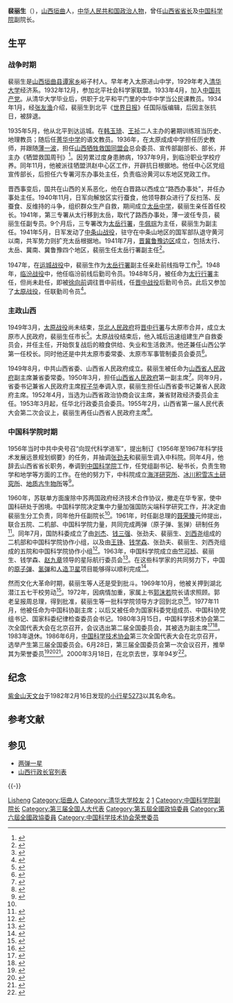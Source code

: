{{Infobox_officeholder
|name = 裴丽生
|image name =Pei Lisheng.jpg
|width = 180px
|now = 山西省人民政府主席
|period = 1950年9月－1956年4月
|Sex = 男
|different name =
|party = {{中国共产党|22px}}
|Native place = [[山西|山西]][[垣曲县|垣曲县]][[谭家乡|谭家乡]]
|date of birth = 1906年10月31日
|place of birth = [[山西|山西]][[垣曲县|垣曲县]][[谭家乡|谭家乡]]
|date of death = {{death date and age|2000|3|18|1906|10|31}}
|place of death = 北京
|spouse = 
|relatives = 
|educate = 
*[[清华大学|清华大学]]经济系
|past = 
|work =
}}

'''裴丽生'''（{{bd|1906年|10月31日|2000年|3月18日|catIdx=}}），[[山西|山西]][[垣曲县|垣曲]]人，[[中华人民共和国|中华人民共和国]][[政治人物|政治人物]]，曾任[[山西省省长|山西省省长]]及[[中国科学院|中国科学院]]副院长。

== 生平 ==
=== 战争时期 ===
裴丽生是[[山西|山西]][[垣曲县|垣曲县]][[谭家乡|谭家乡]]峪子村人。早年考入太原进山中学，1929年考入[[清华大学|清华大学]]经济系。1932年12月，参加北平社会科学家联盟。1933年4月，加入[[中国共产党|中国共产党]]。从清华大学毕业后，供职于北平和平门里的中华中学当公民课教员。1934年1月，经[[張友漁_(法學家)|张友渔]]介绍，裴丽生到北平《[[世界日报|世界日报]]》任国际版编辑，后因主张抗日，被辞退。

1935年5月，他从北平到达运城。在[[韩玉琦|韩玉琦]]、[[王祯|王祯]]二人主办的暑期训练班当历史、地理教员；随后任[[菁华中学|菁华中学]]的语文教员。1936年，在太原成成中学担任历史教师，并跟随[[薄一波|薄一波]]，担任[[山西牺牲救国同盟会|山西牺牲救国同盟会]]总会委员、宣传部副部长、部长，并主办《牺盟救国周刊》<ref>{{cite news|author=张弘毅|title=我所知道的山西牺盟会和决死队|url=http://www.tydao.com/2007/71225/71220ximenhui.htm|accessdate=2015-03-01|newspaper=《文史月刊》2005年第07期|archive-date=2015-01-14|archive-url=https://web.archive.org/web/20150114091110/http://www.tydao.com/2007/71225/71220ximenhui.htm|dead-url=no}}</ref>。因劳累过度身患肺病，1937年9月，到临汾职业学校疗养。同年11月，他被派往牺盟洪赵中心区工作，开辟抗日根据地。他任中心区党组宣传部长，后担任六专署河东办事处主任，负责临汾黄河以东地区党政工作。
 
晋西事变后，国共在山西的关系恶化，他在白晋路以西成立“路西办事处”，并任办事处主任。1940年11月，日军向解放区实行蚕食，他领导群众进行了反扫荡、反蚕食、反维持的斗争，组织群众生产自救，期间成立[[太岳中学|太岳中学]]，裴丽生亲任首任校长。1941年，第三专署从太行移到太岳，取代了路西办事处，薄一波任专员，裴丽生任副专员。9个月后，三专署改为[[太岳行署|太岳行署]]，[[牛佩琮|牛佩琮]]为主任，裴丽生为副主任。1941年5月，日军发动了[[中条山战役|中条山战役]]，驻守在中条山地区的国军部队退守黄河以南，共军势力则扩充太岳根据地。1941年7月，[[晋冀鲁豫边区|晋冀鲁豫边区]]成立，包括太行、太岳、冀南、冀鲁豫四个地区，裴丽生任太岳行署副主任<ref>{{cite news|title=太岳行政公署旧址|url=http://www.jconline.cn/Contents/Channel_14830/2013/0924/996743/content_996743.htm|accessdate=2015-03-01|newspaper=晋城在线|date=2013年9月24日|archive-url=https://web.archive.org/web/20150317170051/http://www.jconline.cn/Contents/Channel_14830/2013/0924/996743/content_996743.htm|archive-date=2015年3月17日|dead-url=yes}}</ref>。

1947年，在[[运城战役|运城战役]]中，裴丽生作为[[太岳行署|太岳行署]]副主任亲赴前线指导工作<ref name="薛青兰山西省地方志编纂委员会1984">{{cite book|author1=薛青兰|author2=山西省地方志编纂委员会|title=近现代山西政权机构概況|url=http://books.google.com/books?id=_RNaAAAAIAAJ|year=1984|publisher=山西省地方志编纂委员会办公室|page=301}}</ref>。1948年，[[临汾战役|临汾战役]]中，他任临汾前线后勤司令员。1948年5月，被任命为[[太行行署|太行行署]]主任，但尚未赴任，即被[[徐向前|徐向前]]调往晋中前线，任[[晋中战役|晋中战役]]后勤司令员。此后又参加了[[太原战役|太原战役]]，任联勤司令员<ref name="毛洪亮2006">{{cite book|author=毛洪亮|title=晋绥军简史|url=http://books.google.com/books?id=VPG5AAAAIAAJ|year=2006|publisher=安徽人民出版社|isbn=978-7-212-02859-6|page=298}}</ref>。

=== 主政山西 ===
{{See also|太原战役}}
1949年3月，[[太原战役|太原战役]]尚未结束，[[华北人民政府|华北人民政府]]将[[晋中行署|晋中行署]]与太原市合并，成立太原市人民政府，裴丽生任市长<ref>{{cite news|title=走马太原——人民兵工迁驻城市纪行|url=http://news.163.com/14/1231/06/AEP90MLA00014AEE.html|accessdate=2015-03-01|newspaper=网易|date=2014-12-31|archive-url=https://web.archive.org/web/20150402091235/http://news.163.com/14/1231/06/AEP90MLA00014AEE.html|archive-date=2015-04-02|dead-url=yes}}</ref>。太原战役结束后，他入城后迅速组建生产自救委员会，并任主任，开始恢复战后的粮食供给、失业和生活救济。他还兼任山西公学第一任校长。同时他还是中共太原市委常委、太原市军事管制委员会委员<ref name="中央组织部中共中央党史究室2000">{{cite book|author1=中国共产党. 中央组织部|author2=中共中央党史硏究室|author3=中央档案馆|title=中国共产党组织史资料: 全国解放战争时期, 1945.8-1949.9 (第4卷, 上下)|url=http://books.google.com/books?id=rKZWAAAAIAAJ|year=2000|publisher=中共党史出版社}}</ref>。

1949年8月，中共山西省委、山西省人民政府成立。裴丽生被任命为[[山西省人民政府|山西省人民政府]]副主席兼省委常委。1950年3月，担任[[山西省人民政府|山西省人民政府]]第一副主席<ref name="1991a">{{cite book|author=山西省地方志编纂委员会|title=山西通志|url=http://books.google.com/books?id=mlILAQAAMAAJ|date=1991*|publisher=中華書局|page=169}}</ref>。同年9月，省委书记兼省人民政府主席[[程子华|程子华]]奉调入京，裴丽生担任山西省委书记兼省人民政府主席。1952年4月，当选为山西省政治协商会议主席，兼省财政经济委员会主任。1953年3月起，任华北行政委员会委员。1955年2月，山西省第一届人民代表大会第二次会议上，裴丽生再任山西省人民政府主席<ref name="China)2003">{{cite book|author=运城 (Shanxi Sheng, China)|title=运城人物志|url=http://books.google.com/books?id=z__iAAAAMAAJ|year=2003|publisher=中央文献出版社|page=150}}</ref>。

=== 中国科学院时期 ===
1956年当时中共中央号召“向现代科学进军”，提出制订《1956年至1967年科学技术发展远景规划纲要》的任务，并抽调[[张劲夫|张劲夫]]和裴丽生调入中科院。同年4月，他辞去山西省省长职务，奉调到[[中国科学院|中国科学院]]工作，任党组副书记、秘书长，负责生物学和地学等方面的工作。在他的努力下，中科院成立[[海洋研究所|海洋研究所]]、[[冰川积雪冻土研究所|冰川积雪冻土研究所]]、[[地质古生物所|地质古生物所]]等<ref name="a">{{cite book|title=向科学进军 一段不能忘怀的历史|url=http://books.google.com/books?id=DxJMAQAAIAAJ|year=2009|publisher=科学出版社|isbn=978-7-03-024006-4|page=147}}</ref>。

1960年，苏联单方面废除中苏两国政府经济技术合作协议，撤走在华专家，使中国科研处于困境。中国科学院决定集中力量加强国防尖端科学研究工作，并决定由裴丽生分工负责，同年他升任副院长<ref name="a" />。1961年，时任副总理的[[聂荣臻|聂荣臻]]元帅提出，联合五院、二机部、中国科学院力量，共同完成两弹（原子弹、氢弹）研制任务<ref name="周均伦1999">{{cite book|author=周均伦|title=聂荣臻年谱|url=http://books.google.com/books?id=VB5mAAAAIAAJ|year=1999|publisher=人民出版社|page=778}}</ref>。同年7月，国防科委成立了由[[刘杰|刘杰]]、[[钱三强|钱三强]]、张劲夫、裴丽生、[[刘西尧|刘西尧]]组成的二机部和中国科学院协作小组，以及由[[王铮|王铮]]、[[钱学森|钱学森]]、张劲夫、裴丽生、刘西尧组成的五院和中国科学院协作小组<ref name="丛书编辑部谢光1992">{{cite book|author1=《当代中囯》 丛书编辑部|author2=谢光|author3=陈丹淮|title=当代中国的国防科技事业|url=http://books.google.com/books?id=w8y1AAAAIAAJ|year=1992|publisher=当代中囯出版社|page=53}}</ref>。1963年，中国科学院成立由[[竺可桢|竺可桢]]、裴丽生、钱学森、[[赵九章|赵九章]]领导的星际航行委员会<ref name="Chinese)2014">{{cite book|author=Mao Min (茅民 in Chinese)|title=复兴记 Fuxingji：The revival of China|url=http://books.google.com/books?id=DjSSBQAAQBAJ&pg=PA553|date=20 November 2014|publisher=Mao Min|pages=553–554|id=GGKEY:H72LBAF1K5U}}</ref>。在这些科学家的共同努力下，中国的[[原子弹|原子弹]]、[[氢弹|氢弹]]和[[人造卫星|人造卫星]]项目能够得以顺利完成<ref name="董光璧1997">{{cite book|author=董光璧|title=中国近现代科学技术史|url=http://books.google.com/books?id=HHgfAQAAMAAJ|year=1997|publisher=湖南教育出版社|page=1325}}</ref>。

然而文化大革命时期，裴丽生等人还是受到批斗。1969年10月，他被关押到湖北潜江五七干校劳动<ref>{{cite book|title=垣曲县志, 1991-2000|url=http://books.google.com/books?id=eToLAQAAMAAJ|year=2001|publisher=中华书局|page=527}}</ref>。1972年，因病情加重，家属上书[[郭沫若|郭沫若]]院长请求照顾。郭老呈报周总理，得到批准，裴丽生等一批科学院领导方才回到北京<ref>{{cite news|title=读《裴丽生文集》|url=http://www.gmw.cn/01gmrb/2009-12/21/content_1025481.htm|accessdate=2015-03-01|newspaper=光明网|date=2009-12-21|archive-date=2015-04-02|archive-url=https://web.archive.org/web/20150402182532/http://www.gmw.cn/01gmrb/2009-12/21/content_1025481.htm|dead-url=no}}</ref>。1977年11月，他被任命为中国科协副主席；以后又被任命为国家科委党组成员、中国科协党组书记、国家科委纪律检查委员会书记。1980年3月15日，中国科学技术协会第二次全国代表大会在北京召开，会议选出第二届全国委员会，其被选为副主席<ref>{{Cite book|title=中国共产党组织史资料 附卷4 中华人民共和国群众团体组织 1949.10-1997.9|last=[[中共中央组织部|中共中央组织部]]，中共中央党史研究室，中央档案馆|publisher=[[中共党史出版社|中共党史出版社]]|year=2000|isbn=7-80136-318-3|location=北京|pages=405-406}}</ref><ref>{{Cite book|title=中国科学技术团体|last=何志平，尹恭成，张小梅主编|publisher=上海：[[上海科学普及出版社|上海科学普及出版社]]|year=1990.12|isbn=7-5427-0276-9|pages=1010-1011}}</ref>。1983年退休。1986年6月，[[中国科学技术协会|中国科学技术协会]]第三次全国代表大会在北京召开，选举产生第三届全国委员会。6月28日，第三届全国委员会第一次会议召开，推举其为荣誉委员<ref>{{Cite book|title=中国科学技术协会第三次全国代表大会文件汇编|last=[[中国科协研究室|中国科协研究室]]编|publisher=中国科协研究室|pages=94-96}}</ref><ref>{{Cite book|title=中国共产党组织史资料 附卷4 中华人民共和国群众团体组织 1949.10-1997.9|last=[[中共中央组织部|中共中央组织部]]，中共中央党史研究室，中央档案馆|publisher=[[中共党史出版社|中共党史出版社]]|year=2000|isbn=7-80136-318-3|location=北京|pages=408}}</ref><ref>{{Cite book|title=当代中国科学技术发展史|last=陈建新等主编|publisher=[[湖北教育出版社|湖北教育出版社]]|year=1994.10|isbn=7-5351-1355-9|pages=609|location=武汉}}</ref>。2000年3月18日，在北京去世，享年94岁<ref>{{cite news|title=人物风采：裴丽生|url=http://tech.sina.com.cn/d/2008-04-24/17182160084.shtml|accessdate=2015-03-01|newspaper=新浪网|date=2008年4月24日|archive-date=2016-03-04|archive-url=https://web.archive.org/web/20160304090750/http://tech.sina.com.cn/d/2008-04-24/17182160084.shtml|dead-url=no}}</ref>。

== 纪念 ==
[[紫金山天文台|紫金山天文台]]于1982年2月16日发现的[[小行星5273|小行星5273]]以其名命名。

== 参考文献 ==
{{Reflist|2}}

== 参见 ==
* [[两弹一星|两弹一星]]
* [[山西行政长官列表|山西行政长官列表]]

{{s-start}}
{{s-gov|prc}}
{{s-before|[[程子华|程子华]]}}
{{s-title|[[山西省人民政府|山西省人民政府]]主席|rows=2|1950年9月－1951年2月（代理）<br>1952年5月－1955年2月}}
{{s-after|[[赖若愚|赖若愚]]}}
{{s-before|[[赖若愚|赖若愚]]}}
{{s-after|[[裴丽生|裴丽生]]|[[山西省人民委员会|山西省人民委员会]]省长}}
{{s-before|[[裴丽生|裴丽生]]|[[山西省人民政府|山西省人民政府]]主席}}
{{s-title|[[山西省人民委员会|山西省人民委员会]]省长|1955年2月－1956年4月}}
{{s-after|[[王世英|王世英]]}}
{{s-end}}

{{-}}
{{中华人民共和国山西省正职领导人}}
{{山西行政长官}}
{{Navboxes 
| title  = 裴丽生在[[中国科学技术协会|中国科学技术协会]]的职务
| list1  =
{{中国科学技术协会第二届全国委员会}}
{{中国科学技术协会第三届全国委员会}}
}}

{{Authority control}}
{{DEFAULTSORT:Pei裴}}
[[Category:裴姓|Lisheng]]
[[Category:垣曲人|Category:垣曲人]]
[[Category:清华大学校友|Category:清华大学校友]]
[[Category:山西省人民政府主席|2]]
[[Category:山西省人民委员会省长|1]]
[[Category:中国科学院副院长|Category:中国科学院副院长]]
[[Category:第三届全国人大代表|Category:第三届全国人大代表]]
[[Category:第五屆全國政協委員|Category:第五屆全國政協委員]]
[[Category:第六屆全國政協委員|Category:第六屆全國政協委員]]
[[Category:中国科学技术协会荣誉委员|Category:中国科学技术协会荣誉委员]]
